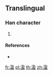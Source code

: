 {{character info/new}}
==Translingual==

===Han character===
{{Han char|rn=85|rad=水|as=09|sn=12|four=|canj=ENST|ids=⿰氵盈}}

# {{defn|Han|sort=水09}}

====References====
* {{Han ref|kx=0639.111|hdz=80023.280|uh=6E8B|ud=28299}}

[[fr:溋]]
[[pl:溋]]
[[th:溋]]
[[zh:溋]]
